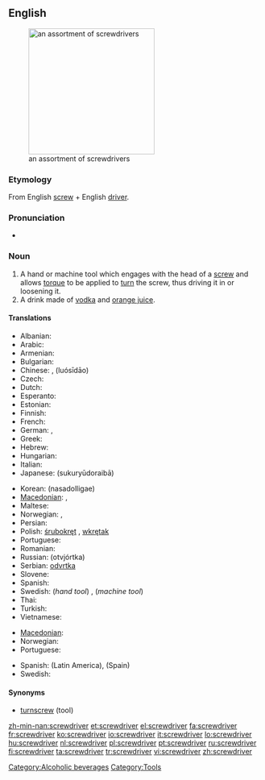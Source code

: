 ==English==
[[Image:Driver_tools.jpg|thumb|right|250px|an assortment of screwdrivers]]

===Etymology===
From English [[screw]] + English [[driver]].

===Pronunciation===
* {{audio|en-us-screwdriver.ogg|Audio (US)}}

===Noun===
{{wikipedia}}
{{en-noun}}

# A hand or machine tool which engages with the head of a [[screw]] and allows [[torque]] to be applied to [[turn]] the screw, thus driving it in or loosening it.
# A drink made of [[vodka]] and [[orange juice]].

====Translations====
{{trans-top|tool}}
* Albanian: {{t|sq|kaçavida|xs=Albanian}}
* Arabic: {{t|ar|مفك البراغي|sc=Arab}}
* Armenian: {{t-|hy|պտուտակահան|tr=ptutakahan|xs=Armenian}}
* Bulgarian: {{t|bg|oтвертка|tr=otvertka|sc=Cyrl}}
* Chinese: {{t|cmn|螺絲刀|sc=Hani}}, {{t|cmn|螺丝刀|sc=Hani}} (luósīdāo)
* Czech: {{t-|cs|šroubovák|m}}
* Dutch: {{t+|nl|schroevendraaier|m}} <!-- [[schroevedraaier]] is no official Dutch spelling -->
* Esperanto: {{t-|eo|ŝraŭbturnilo|xs=Esperanto}}
* Estonian: {{t|et|kruvikeeraja}}
* Finnish: {{t+|fi|ruuvimeisseli}}
* French: {{t+|fr|tournevis|m}}
* German: {{t+|de|Schraubenzieher|m}}, {{t+|de|Schraubendreher|m}}
* Greek: {{t+|el|κατσαβίδι|n|sc=Grek}}
* Hebrew: {{t+|he|מברג|m|tr=mavreg|sc=Hebr}}
* Hungarian: {{t+|hu|csavarhúzó}}
* Italian: {{t+|it|cacciavite|m}}
* Japanese: {{t-|ja|スクリュードライバー|sc=Jpan}} (sukuryūdoraibā)
{{trans-mid}}
* Korean: {{t+|ko|나사돌리개|sc=Hang}} (nasadolligae)
* [[Macedonian]]: {{t|mk|одвртка|f|tr=ódvrtka|xs=Macedonian}},  {{t|mk|шрафцигер|m|tr=šráfciger|xs=Macedonian}}
* Maltese: {{t-|mt|tornavit|m|xs=Maltese}}
* Norwegian: {{t+|no|skrujern}}, {{t-|no|skrutrekker}}
* Persian: {{t|fa|پیچ گوشتی|xs=Persian}}
* Polish: [[śrubokręt]] {{m}}, [[wkrętak]] {{m}}
* Portuguese: {{t+|pt|chave de fenda|f}}
* Romanian: {{t-|ro|şurubelniţă|f}}
* Russian: {{t+|ru|отвёртка|f|sc=Cyrl}} (otvjórtka)
* Serbian: [[odvrtka]] {{f}}
* Slovene: {{t+|sl|izvijač|m}}
* Spanish: {{t-|es|destornillador|m}}
* Swedish: {{t+|sv|skruvmejsel|c}} (''hand tool'') , {{t+|sv|skruvdragare|c}} (''machine tool'')
* Thai: {{t|th|ไขควง|tr=khaikhuaang |sc=Thai}}
* Turkish: {{t+|tr|tornavida}}
* Vietnamese: {{t|vi|chìa vít|xs=Vietnamese}}
{{trans-bottom}}

{{trans-top|drink}}
* [[Macedonian]]: {{t|mk|шрафцигер|m|tr=šráfciger|xs=Macedonian}}
* Norwegian: {{t-|no|screwdriver|m}}
* Portuguese: {{t-|pt|vodca com suco de laranja|f}}
{{trans-mid}}
* Spanish: {{t|es|desarmador|m}} (Latin America), {{t|es|vodka con naranja|f}} (Spain)
* Swedish: {{t-|sv|screwdriver|c}}
{{trans-bottom}}

====Synonyms====
* [[turnscrew]] (tool)

[[Category:Alcoholic beverages]]
[[Category:Tools]]

[[zh-min-nan:screwdriver]]
[[et:screwdriver]]
[[el:screwdriver]]
[[fa:screwdriver]]
[[fr:screwdriver]]
[[ko:screwdriver]]
[[io:screwdriver]]
[[it:screwdriver]]
[[lo:screwdriver]]
[[hu:screwdriver]]
[[nl:screwdriver]]
[[pl:screwdriver]]
[[pt:screwdriver]]
[[ru:screwdriver]]
[[fi:screwdriver]]
[[ta:screwdriver]]
[[tr:screwdriver]]
[[vi:screwdriver]]
[[zh:screwdriver]]